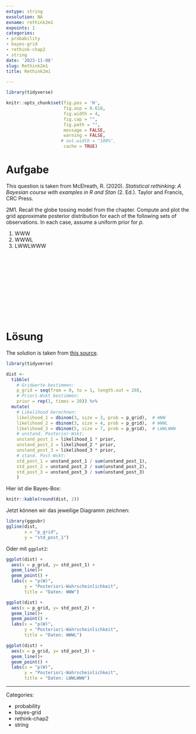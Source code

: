 ```yaml
---
extype: string
exsolution: NA
exname: rethink2m1
expoints: 1
categories:
- probability
- bayes-grid
- rethink-chap2
- string
date: '2023-11-08'
slug: Rethink2m1
title: Rethink2m1

---
```




```r
library(tidyverse)
```


```r
knitr::opts_chunk$set(fig.pos = 'H',
                      fig.asp = 0.618,
                      fig.width = 4,
                      fig.cap = "", 
                      fig.path = "",
                      message = FALSE,
                      warning = FALSE,
                     # out.width = "100%",
                      cache = TRUE)
```








# Aufgabe

This question is taken from McElreath, R. (2020). *Statistical rethinking: A Bayesian course with examples in R and Stan* (2. Ed.). Taylor and Francis, CRC Press.


2M1. Recall the globe tossing model from the chapter. Compute and plot the grid approximate posterior distribution for each of the following sets of observations. In each case, assume a uniform prior for *p*.


1. WWW
2. WWWL
3. LWWLWWW



</br>
</br>
</br>
</br>
</br>
</br>
</br>
</br>
</br>
</br>

# Lösung

The solution is taken from [this source](https://sr2-solutions.wjakethompson.com/bayesian-inference.html).


```r
library(tidyverse)

dist <- 
  tibble(
    # Gridwerte bestimmen:
    p_grid = seq(from = 0, to = 1, length.out = 20),
    # Priori-Wskt bestimmen:
    prior = rep(1, times = 20)) %>%
  mutate(
    # Likelihood berechnen:
    likelihood_1 = dbinom(3, size = 3, prob = p_grid),  # WWW
    likelihood_2 = dbinom(3, size = 4, prob = p_grid),  # WWWL
    likelihood_3 = dbinom(5, size = 7, prob = p_grid),  # LWWLWWW
    # unstand. Posterior-Wskt:
    unstand_post_1 = likelihood_1 * prior,
    unstand_post_2 = likelihood_2 * prior,
    unstand_post_3 = likelihood_3 * prior,
    # stand. Post-Wskt:
    std_post_1 = unstand_post_1 / sum(unstand_post_1),
    std_post_2 = unstand_post_2 / sum(unstand_post_2),
    std_post_3 = unstand_post_3 / sum(unstand_post_3)
    ) 
```

Hier ist die Bayes-Box:

```r
knitr::kable(round(dist, 2))
```



Jetzt können wir das jeweilige Diagramm zeichnen:


```r
library(ggpubr)
ggline(dist,
       x = "p_grid",
       y = "std_post_1")
```


Oder mit `ggplot2`:


```r
ggplot(dist) +
  aes(x = p_grid, y= std_post_1) +
  geom_line()+
  geom_point() +
  labs(x = "p(W)",
       y = "Posteriori-Wahrscheinlichkeit",
       title = "Daten: WWW")

ggplot(dist) +
  aes(x = p_grid, y= std_post_2) +
  geom_line()+
  geom_point() +
  labs(x = "p(W)",
       y = "Posteriori-Wahrscheinlichkeit",
       title = "Daten: WWWL")

ggplot(dist) +
  aes(x = p_grid, y= std_post_3) +
  geom_line()+
  geom_point() +
  labs(x = "p(W)",
       y = "Posteriori-Wahrscheinlichkeit",
       title = "Daten: LWWLWWW")
```




---

Categories: 

- probability
- bayes-grid
- rethink-chap2
- string

